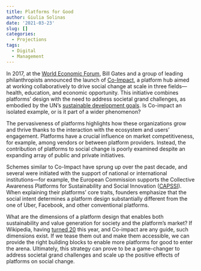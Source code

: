 ```yaml
---
title: Platforms for Good
author: Giulia Solinas
date: '2021-03-23'
slug: []
categories:
  - Projections
tags:
  - Digital
  - Management
---
```


In 2017, at the [World Economic Forum](https://www.weforum.org/), Bill Gates and a group of leading philanthropists announced the launch of [Co-Impact](https://www.co-impact.org/), a platform hub aimed at working collaboratively to drive social change at scale in three fields—health, education, and economic opportunity. This initiative combines platforms’ design with the need to address societal grand challenges, as embodied by the UN’s [sustainable development goals](https://sdgs.un.org/goals). Is Co-impact an isolated example, or is it part of a wider phenomenon?

The pervasiveness of platforms highlights how these organizations grow and thrive thanks to the interaction with the ecosystem and users’ engagement. Platforms have a crucial influence on market competitiveness, for example, among vendors or between platform providers. Instead, the contribution of platforms to social change is poorly examined despite an expanding array of public and private initiatives.

Schemes similar to Co-Impact have sprung up over the past decade, and several were initiated with the support of national or international institutions—for example, the European Commission supports the Collective Awareness Platforms for Sustainability and Social Innovation ([CAPSSI](https://capssi.eu/)). When explaining their platforms’ core traits, founders emphasize that the social intent determines a platform design substantially different from the one of Uber, Facebook, and other conventional platforms.

What are the dimensions of a platform design that enables both sustainability and value generation for society and the platform’s market? If Wikipedia, having [turned 20](https://www.economist.com/leaders/2021/01/09/happy-birthday-wikipedia) this year, and Co-impact are any guide, such dimensions exist. If we tease them out and make them accessible, we can provide the right building blocks to enable more platforms for good to enter the arena. Ultimately, this strategy can prove to be a game-changer to address societal grand challenges and scale up the positive effects of platforms on social change.
